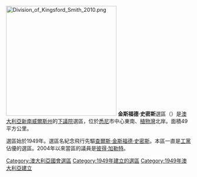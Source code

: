 [[File:Division_of_Kingsford_Smith_2010.png|300px]]
'''金斯福德·史密斯'''選區（{{lang-en|Division of Kingsford Smith}}）是[[澳大利亞|澳大利亞]][[新南威爾斯州|新南威爾斯州]]的[[澳大利亞下議院|下議院]]選區，位於[[悉尼|悉尼]]市中心東南、[[植物灣|植物灣]]北岸。面積49平方公里。

選區始於1949年。選區名紀念飛行先驅[[查爾斯·金斯福德·史密斯|查爾斯·金斯福德·史密斯]]。本區一直是[[澳大利亞工黨|工黨]]佔優的選區。2004年以來當區的議員是[[彼得·加勒特|彼得·加勒特]]。

{{DEFAULTSORT:Kingsford Smith}}
[[Category:澳大利亞國會選區|Category:澳大利亞國會選區]]
[[Category:1949年建立的選區|Category:1949年建立的選區]]
[[Category:1949年澳大利亞建立|Category:1949年澳大利亞建立]]